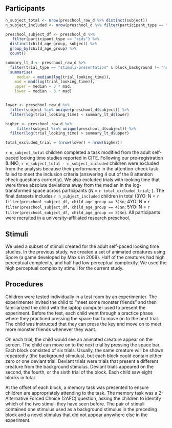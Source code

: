 ## Participants 

```r
n_subject_total <- nrow(preschool_raw_d %>% distinct(subject))
n_subject_included <- nrow(preschool_d %>% filter(participant_type == "kids") %>% distinct(subject))

preschool_subject_df <- preschool_d %>% 
   filter(participant_type == "kids") %>% 
  distinct(child_age_group, subject) %>% 
  group_by(child_age_group) %>% 
  count()
```


```r
summary_lt_d <- preschool_raw_d %>% 
  filter(trial_type == "stimuli-presentation" & block_background != "null") %>% 
  summarise(
     median = median(log(trial_looking_time)),
    mad = mad(log(trial_looking_time)), 
    upper = median + 3 * mad, 
    lower = median - 3 * mad) 


lower <- preschool_raw_d %>% 
  filter(subject %in% unique(preschool_d$subject)) %>% 
  filter(log(trial_looking_time) < summary_lt_d$lower)

higher <- preschool_raw_d %>% 
     filter(subject %in% unique(preschool_d$subject)) %>% 
  filter(log(trial_looking_time) > summary_lt_d$upper)

total_excluded_trial = (nrow(lower) + nrow(higher))

```


`r n_subject_total` children completed a task modified from the adult self-paced looking time studies reported in CITE. Following our pre-registration (LINK), `r n_subject_total - n_subject_included` children were excluded from the analysis because their performance in the attention-check task failed to meet the inclusion criteria (answering 4 out of the 8 attention check questions correctly). We also excluded trials with looking time that were three absolute deviations away from the median in the log-transformed space across participants (*N* = `r total_excluded_trial`; ). The final datasets includes `r n_subject_included` children in total (3YO: N = `r filter(preschool_subject_df, child_age_group == 3)$n`; 4YO: N = `r filter(preschool_subject_df, child_age_group == 4)$n`; 5YO: N = `r filter(preschool_subject_df, child_age_group == 5)$n`). All participants were recruited in a university-affiliated research preschool. 


## Stimuli 

We used a subset of stimuli created for the adult self-paced looking time studies. In the previous study, we created a set of animated creatures using Spore (a game developed by Maxis in 2008). Half of the creatures had high perceptual complexity, and half had low perceptual complexity. We used the high perceptual complexity stimuli for the current study. 

## Procedures 

Children were tested individually in a test room by an experimenter. The experimenter invited the child to “meet some monster friends” and then familiarized the child with the laptop computer used to present the experiment. Before the test, each child went through a practice phase where they practiced pressing the space bar to move on to the next trial. The child was instructed that they can press the key and move on to meet more monster friends whenever they want. 

On each trial, the child would see an animated creature appear on the screen. The child can move on to the next trial by pressing the space bar. Each block consisted of six trials. Usually, the same creature will be shown repeatedly (the background stimulus), but each block could contain either zero or one deviant trial. Deviant trials were trials that present a different creature from the background stimulus. Deviant trials appeared on the second, the fourth, or the sixth trial of the block. Each child saw eight blocks in total.

At the offset of each block, a memory task was presented to ensure children are appropriately attending to the task. The memory task was a 2-Alternative Forced Choice (2AFC) question, asking the children to identify which of the two stimuli they have seen before. The pair of stimuli contained one stimulus used as a background stimulus in the preceding block and a novel stimulus that did not appear anywhere else in the experiment.




